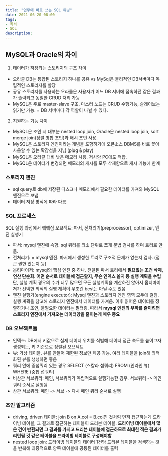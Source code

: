 ```yaml
---
title: "업무에 바로 쓰는 SQL 튜닝"
date: 2021-06-20 08:00
tags:
- 독서
- SQL
description:
---
```


## MySQL과 Oracle의 차이

1. 데이터가 저장되는 스토리지의 구조 차이

- 오라클 DB는 통합된 스토리지 하나를 공유 vs MySql은 물리적인 DB서버마다 독립적인 스토리지를 할당
- 공유 스토리지를 사용하는 오라클은 사용자가 어느 DB 서버에 접속하던 같은 결과가 출력되고 동일한 CRUD 처리 가능
- MySQL은 주로 master-slave 구조. 마스터 노드는 CRUD 수행가능, 슬레이브는 읽기만 가능. = DB 서버마다 각 역할이 나뉠 수 있다.

2. 지원하는 기능 차이

- MySQL은 조인 시 대부분 nested loop join, Oracle은 nested loop join, sort merge join(정렬 병합 조인)과 해시 조인 사용.
- MySQL은 스토리지 엔진이라는 개념을 포함하기에 오픈소스 DBMS를 바로 꽂아 사용할 수 있는 확장성을 지님 (plug & play)
- MySQL은 오라클 대비 낮은 메모리 사용. 저사양 PC에도 적합.
- MySQL은 데이터가 변경되면 메모리의 캐시를 모두 삭제함으로 캐시 기능에 한계

### 스토리지 엔진

- sql query로 db에 저장된 디스크나 메모리에서 필요한 데이터를 가져와 MySQL 엔진으로 보냄
- 데이터 저장 방식에 따라 다름

### SQL 프로세스

SQL 실행 과정에서 핵핵심 오브젝트: 파서, 전처리기(preprocessor), optimizer, 엔진 실행기

- 파서: mysql 엔진에 속함. sql 쿼리를 최소 단위로 쪼개 문법 검사를 하며 트리로 만듦.
- 전처리기: = mysql 엔진. 파서에서 생성한 트리로 구조적 문제가 없는지 검사. (접근 권한 있는지 등)
- 옵티마이저: mysql의 핵심 엔진 중 하나. 전달된 파서 트리에서 **필요없는 조건 삭제, 연산 단순화. 어떤 순서로 테이블에 접근할지, 무슨 인덱스 쓸지 등 실행 계획을 수립** 단, 실행 계획 경우의 수가 너무 많으면 모든 실행계획을 계산하진 않아서 옵티마이저가 선택한 최적의 실행 계획이 무조건 best는 아닐 수도 있음
- 엔진 실행기(engine executor): Mysql 엔진과 스토리지 엔진 영역 모두에 걸침. 실행 계획을 참고해 스토리지 엔진에서 데이터를 가져옴. 이후 읽어온 데이터를 정렬하거나 조인, 불필요한 데이터는 필터링. 따라서 **mysql 엔진의 부하를 줄이려면 스토리지 엔진에서 가져오는 데이터양을 줄이는게 매우 중요**

### DB 오브젝트들

- 인덱스: DB에서 키값으로 실제 데이터 위치를 식별해 데이터 접근 속도를 높이고자 생성되는, 키 기준으로 정렬된 오브젝트
- 뷰: 가상 테이블. 뷰를 만들어 제한된 정보만 제공 가능. 여러 테이블을 join해 최적화된 뷰를 생성하면 좋음
- 쿼리 안에 중첩쿼리 있는 경우 SELECT (스칼라 섭쿼리) FROM (인라인 뷰) WHERE (중첩 섭쿼리)
- 비상관 서브쿼리: 메인, 서브쿼리가 독립적으로 실행가능한 경우. 서브쿼리 -> 메인쿼리 순서로 실행됨
- 상관 서브쿼리: 메인 -> 서브 -> 다시 메인 쿼리 순서로 실행

### 조인 알고리즘

- driving, driven 테이블: join B on A.col = B.col인 것처럼 먼저 접근하는게 드라이빙 테이블, 그 결과로 접근하는 테이블이 드리븐 테이블. **드라이빙 테이블에서 많은 건이 반환되면 그 결과를 가지고 드리븐 테이블에 접근하므로 최대한 적은 결과가 리턴될 것 같은 테이블을 드라이빙 테이블로 구성해야함**
- nested loop join: 드라이빙 테이블의 데이터 1건당 드리븐 테이블을 검색하는 것을 반복해 최종적으로 양쪽 테이블에 공통된 데이터를 출력
